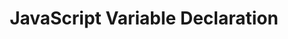 ---
id: "web_easy_mc_006"
questionType: "MULTIPLE_CHOICE"
title: "JavaScript Variable Declaration"
description: "Which keyword is used to declare a variable in JavaScript?"
difficulty: "EASY"
category: "Web Development"
options:
  - "int"
  - "var"
  - "define"
  - "dim"
correctAnswer: 1
---
